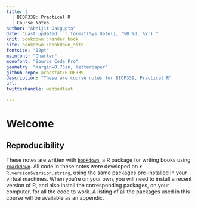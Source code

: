```yaml
--- 
title: |
  | BIOF339: Practical R
  | Course Notes
author: "Abhijit Dasgupta"
date: "Last updated: `r format(Sys.Date(), '%B %d, %Y')`"
knit: bookdown::render_book
site: bookdown::bookdown_site
fontsize: "12pt"
mainfont: "Charter"
monofont: "Source Code Pro"
geometry: "margin=0.75in, letterpaper"
github-repo: araastat/BIOF339
description: "These are course notes for BIOF339, Practical R"
url: 
twitterhandle: webbedfeet

---
```



# Welcome {-}


## Reproducibility {-}

These notes are written with [`bookdown`](https://bookdown.org), a R package for writing books using [`rmarkdown`](https://rmarkdown.rstudio.com).
All code in these notes were developed on `r R.version$version.string`, using
the same packages pre-installed in your virtual machines. When you're on your
own, you will need to install a recent version of R, and also install the
corresponding packages, on your computer, for all the code to work. A listing of
all the packages used in this course will be available as an appendix.
